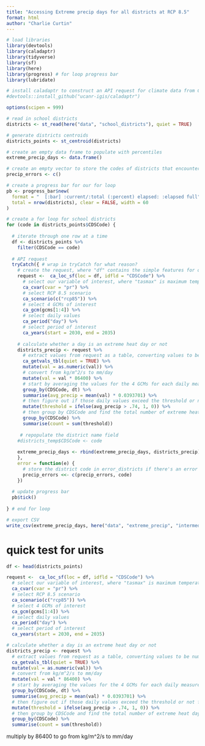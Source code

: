 ```yaml
---
title: "Accessing Extreme precip days for all districts at RCP 8.5"
format: html
author: "Charlie Curtin"
---
```


```r
# load libraries
library(devtools)
library(caladaptr)
library(tidyverse)
library(sf)
library(here)
library(progress) # for loop progress bar
library(lubridate)

# install caladaptr to construct an API request for climate data from Cal-Adapt
#devtools::install_github("ucanr-igis/caladaptr")

options(scipen = 999)
```

```r
# read in school districts
districts <- st_read(here("data", "school_districts"), quiet = TRUE)

# generate districts centroids
districts_points <- st_centroid(districts)
```

```r
# create an empty data frame to populate with percentiles
extreme_precip_days <- data.frame()

# create an empty vector to store the codes of districts that encounter an error
precip_errors <- c()

# create a progress bar for our for loop
pb <- progress_bar$new(
  format = "  [:bar] :current/:total (:percent) elapsed: :elapsed full",
  total = nrow(districts), clear = FALSE, width = 60
)

# create a for loop for school districts
for (code in districts_points$CDSCode) {
   
  # iterate through one row at a time
  df <- districts_points %>% 
    filter(CDSCode == code)
  
  # API request
  tryCatch({ # wrap in tryCatch for what reason?
    # create the request, where "df" contains the simple features for our locations, and we use "CDSCode" as the unique identifier
    request <-  ca_loc_sf(loc = df, idfld = "CDSCode") %>% 
      # select our variable of interest, where "tasmax" is maximum temperature
      ca_cvar(cvar = "pr") %>% 
      # select RCP 8.5 scenario
      ca_scenario(c("rcp85")) %>% 
      # select 4 GCMs of interest
      ca_gcm(gcms[1:4]) %>% 
      # select daily values
      ca_period("day") %>% 
      # select period of interest
      ca_years(start = 2030, end = 2035)
    
    # calculate whether a day is an extreme heat day or not
    districts_precip <- request %>% 
      # extract values from request as a table, converting values to be numeric
      ca_getvals_tbl(quiet = TRUE) %>% 
      mutate(val = as.numeric(val)) %>%
      # convert from kg/m^2/s to mm/day
      mutate(val = val * 86400) %>% 
      # start by averaging the values for the 4 GCMs for each daily measurement for each district, converting mm to in
      group_by(CDSCode, dt) %>% 
      summarise(avg_precip = mean(val) * 0.0393701) %>% 
      # then figure out if those daily values exceed the threshold or not for extreme heat
      mutate(threshold = ifelse(avg_precip > .74, 1, 0)) %>% 
      # then group by CDSCode and find the total number of extreme heat days for the whole period
      group_by(CDSCode) %>%
      summarise(count = sum(threshold))
    
     # repopulate the district name field
    #districts_temp$CDSCode <- code
    
    extreme_precip_days <- rbind(extreme_precip_days, districts_precip)
    },
    error = function(e) {
      # store the district code in error_districts if there's an error
      precip_errors <<- c(precip_errors, code)
    })
  
  # update progress bar
  pb$tick()
  
} # end for loop

# export CSV
write_csv(extreme_precip_days, here("data", "extreme_precip", "intermediate", "extreme_precip_85_2030_2035_TEMP.csv"))
```

# quick test for units
```r
df <- head(districts_points)

request <-  ca_loc_sf(loc = df, idfld = "CDSCode") %>% 
  # select our variable of interest, where "tasmax" is maximum temperature
  ca_cvar(cvar = "pr") %>% 
  # select RCP 8.5 scenario
  ca_scenario(c("rcp85")) %>% 
  # select 4 GCMs of interest
  ca_gcm(gcms[1:4]) %>% 
  # select daily values
  ca_period("day") %>% 
  # select period of interest
  ca_years(start = 2030, end = 2035)

# calculate whether a day is an extreme heat day or not
districts_precip <- request %>% 
  # extract values from request as a table, converting values to be numeric
  ca_getvals_tbl(quiet = TRUE) %>% 
  mutate(val = as.numeric(val)) %>%
  # convert from kg/m^2/s to mm/day
  mutate(val = val * 86400) %>% 
  # start by averaging the values for the 4 GCMs for each daily measurement for each district, converting mm to in
  group_by(CDSCode, dt) %>% 
  summarise(avg_precip = mean(val) * 0.0393701) %>% 
  # then figure out if those daily values exceed the threshold or not for extreme heat
  mutate(threshold = ifelse(avg_precip > .74, 1, 0)) %>% 
  # then group by CDSCode and find the total number of extreme heat days for the whole period
  group_by(CDSCode) %>%
  summarise(count = sum(threshold))


```

multiply by 86400 to go from kg/m^2/s to mm/day